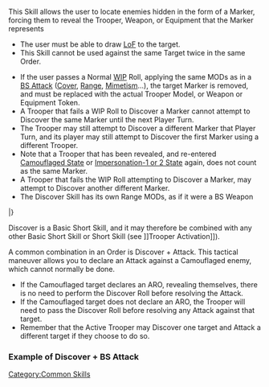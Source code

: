 {{n5-section-common-skills}}


This Skill allows the user to locate enemies hidden in the form of a Marker, forcing them to reveal the Trooper, Weapon, or Equipment that the Marker represents

{{css_skillbox |blueyellow| DISCOVER | BASIC SHORT SKILL / ARO }}
 {{requirements}}
* The user must be able to draw [[LoF]] to the target.
* This Skill cannot be used against the same Target twice in the same Order.
{{effects}}
* If the user passes a Normal [[WIP]] Roll, applying the same MODs as in a [[BS Attack]] ([[Cover]], [[Range]], [[Mimetism]]...), the target Marker is removed, and must be replaced with the actual Trooper Model, or Weapon or Equipment Token.
* A Trooper that fails a WIP Roll to Discover a Marker cannot attempt to Discover the same Marker until the next Player Turn.
* The Trooper may still attempt to Discover a different Marker that Player Turn, and its player may still attempt to Discover the first Marker using a different Trooper.
* Note that a Trooper that has been revealed, and re-entered [[Camouflaged State]] or [[Impersonation State | Impersonation-1 or 2 State]] again, does not count as the same Marker.
* A Trooper that fails the WIP Roll attempting to Discover a Marker, may attempt to Discover another different Marker.
* The Discover Skill has its own Range MODs, as if it were a BS Weapon
{{css_skillbox-end}}


{{n5_weapon_single}}
{{n5_weaponrow|Discover|+3|0|0|0|-3|-3|-6|--|--|--|--|--|[***]}}
|}


{{remember-start}}
Discover is a Basic Short Skill, and it may therefore be combined with any other Basic Short Skill or Short Skill (see ]]Trooper Activation]]).
{{remember-end}}


{{important-start}}
A common combination in an Order is Discover + Attack. This tactical maneuver allows you to declare an Attack against a Camouflaged enemy, which cannot normally be done.
* If the Camouflaged target declares an ARO, revealing themselves, there is no need to perform the Discover Roll before resolving the Attack.
* If the Camouflaged target does not declare an ARO, the Trooper will need to pass the Discover Roll before resolving any Attack against that target.
* Remember that the Active Trooper may Discover one target and Attack a different target if they choose to do so.
{{important-end}}


=== Example of Discover + BS Attack ===

{{image | name=n5/eng-discover-flowchart.jpg | style=1024 }}



{{n5-section-common-skills}}


[[Category:Common Skills]]